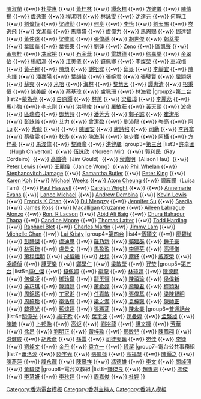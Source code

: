 {{Navbox
|name=香港電台唱片騎師
|image=[[File:Radio Television Hong Kong Logo.svg|80px|香港電台台徽]]
|title=[[香港電台]]節目[[主持人]]及[[唱片騎師]]
|state=collapsed
|group1=[[香港電台第一台|第一台]]
<!--根據 http://programme.rthk.hk/channel/broadcaster/index.php?c=radio1 更新-->
|list1= [[林超榮]] {{•w}} [[陳淑蘭]] {{•w}} [[杜雯惠]] {{•w}} [[黃桂林]] {{•w}} [[譚永標]] {{•w}} [[方健儀]] {{•w}} [[陳倩揚]] {{•w}} [[虞逸峯]] {{•w}} [[程潔明]] {{•w}} [[林詠雯]] {{•w}} [[沈達元]] {{•w}} [[何靜江]] {{•w}} [[劉偉恒]] {{•w}} [[梁禮勤]] {{•w}} [[何亨]] {{•w}} [[李怡]] {{•w}} [[劉天賜]] {{•w}} [[岑逸飛]] {{•w}} [[文潔華]] {{•w}} [[馬鼎盛]] {{•w}} [[盧偉力]] {{•w}} [[馬恩賜]] {{•w}} [[鄧達智]] {{•w}} [[黃仲遠]] {{•w}} [[梁敬國]] {{•w}} [[張偉基 (香港)|張偉基]] {{•w}} [[胡世傑]] {{•w}} [[鄭萃雯]] {{•w}} [[葉國華 (香港政治人物)|葉國華]] {{•w}} [[葉振東]] {{•w}} [[劉蓮]] {{•w}} [[Zeno]] {{•w}} [[區凱聲]] {{•w}} [[黃興桂]] {{•w}} [[冼家裕]] {{•w}} [[石金華]] {{•w}} [[雷雄德]] {{•w}} [[徐嘉樂]] {{•w}} [[余翠怡]] {{•w}} [[楊紹鴻]] {{•w}} [[江美儀]] {{•w}} [[錢佩卿]] {{•w}} [[李燦榮]] {{•w}} [[車淑梅]] {{•w}} [[黃子程]] {{•w}} [[陳煩]] {{•w}} [[謝祖墀]] {{•w}} [[邱焱]] {{•w}} [[李靜宜]] {{•w}} [[陳志輝]] {{•w}} [[潘嘉陽]] {{•w}} [[葉韻怡]] {{•w}} [[張婉君]] {{•w}} [[張璧賢]] {{•w}} [[屈穎妍]] {{•w}} [[蘇奭]] {{•w}} [[米哈]] {{•w}} [[海林 (電台主持)|海林]] {{•w}} [[黎慧因]] {{•w}} [[譚惠清]] {{•w}} [[招秉恒]] {{•w}} [[陳美齡]] {{•w}} [[蔡基瑋]] {{•w}} [[盧珮珊]] {{•w}} [[林海君]]
|group2=[[香港電台第二台|第二台]]
<!--根據 http://programme.rthk.hk/channel/broadcaster/index.php?c=radio2 更新-->
|list2=[[蒙為亮]] {{•w}} [[白原顥]] {{•w}} [[林蕙]] {{•w}} [[梁繼璋]] {{•w}} [[李麗蕊]] {{•w}} [[馬小強]] {{•w}} [[李志剛 (香港)|李志剛]] {{•w}} [[洪崎峻]] {{•w}} [[羅敏莊]] {{•w}} [[黃天頤]] {{•w}} [[丘國盛|波盛]] {{•w}} [[區瑞強]] {{•w}} [[鄧慧詩]] {{•w}} [[潘芳芳]] {{•w}} [[鄭子誠]] {{•w}} [[崔潔彤]] {{•w}} [[彭詠儀]] {{•w}} [[艾力 (香港DJ)|艾力]] {{•w}} [[曾潔盈]] {{•w}} [[劉沛龍]] {{•w}} [[岑亮]] {{•w}} [[何嘉露|阿Lu]] {{•w}} [[尹子龍|紫龍]] {{•w}} {{yue-link|張俊浩|張俊浩|阿一}} {{•w}} [[陳圖安]] {{•w}} [[盧詩棓]] {{•w}} [[吳學斌|司勳]] {{•w}} [[李丹拿]] {{•w}} [[蔡敬雯]] {{•w}} [[陳秋璇|秋璇]] {{•w}} [[陳海琪]] {{•w}} [[陳少寶]] {{•w}} [[鄒攝|阿攝]] {{•w}} [[方梓豪]] {{•w}} [[馬浚偉]] {{•w}} [[黎穎瑜]] {{•w}} [[洪健崴]]
|group3=[[香港電台第三台|第三台]]
|list3=[[許卓圖]]（Hugh Chiverton）{{•w}} [[伍詠欣]]（Noreen Mir）{{•w}} [[郭利民]]（Ray Cordeiro）{{•w}} [[高誼德]]（Jim Gould）{{•w}} [[侯嘉明]]（Alison Hau）{{•w}} [[Peter Lewis]] {{•w}} [[王麗儀]]（Janice Wong）{{•w}} [[Phil Whelan]] {{•w}} [[Stephanovitch Jamage]] {{•w}} [[Samantha Butler]] {{•w}} [[Peter King]] {{•w}} [[Karen Koh]] {{•w}} [[Michael Weeks]] {{•w}} [[Atom Cheung]] {{•w}} [[譚雁瞳]]（Luisa Tam）{{•w}} [[Paul Haswell]] {{•w}} [[Carolyn Wright]] {{•w}} {{link-en|Simon Wilson|Simon Willson}} {{•w}} [[Annemarie Evans]] {{•w}} [[Lance Michael]] {{•w}} [[Andrew Dembina]] {{•w}} [[Kevin Lewis]] {{•w}} [[Francis K Chan]] {{•w}} [[DJ Mengzy]] {{•w}} [[Jennifer Su]] {{•w}} [[Saadia]] {{•w}} [[James Ross]] {{•w}} [[Macalligan Cruzanne]] {{•w}} [[Aileen Labrague Alonzo]] {{•w}} [[Ron. R Lacson]] {{•w}} [[Abid Ali Baig]] {{•w}} [[Chura Bahadur Thapa]] {{•w}} [[Candice Moore]] {{•w}} [[Thomas Latter]] {{•w}} [[Todd Harding]] {{•w}} [[Raphael Blet]] {{•w}} [[Charles Martin]] {{•w}} [[Jimmy Lam]] {{•w}} [[Michelle Chan]] {{•w}} [[Lai Kristy]]
|group4=[[香港電台第四台|第四台]]
<!--根據 http://programme.rthk.hk/channel/broadcaster/index.php?c=radio4 更新-->
|list4=[[伍穎文]] {{•w}} [[廖碧楨]] {{•w}} [[彭禮傑]] {{•w}} [[盧迪思]] {{•w}} [[羅乃新]] {{•w}} [[賴建群]] {{•w}} [[鍾子豪]] {{•w}} [[林家琦]] {{•w}} [[盧景文]] {{•w}} [[馬盈盈]] {{•w}} [[李德芬]] {{•w}} [[高德儀]] {{•w}} [[蕭程佳明]] {{•w}} [[成俊曦]] {{•w}} [[杜程]] {{•w}} [[塵紓]] {{•w}} [[戚家榮]] {{•w}} [[凌崎偵]] {{•w}} [[譚天樂]] {{•w}} [[鄭學仁]] {{•w}} [[梁敏瑩]] {{•w}} [[孖焚]]
|group5=[[香港電台第五台|第五台]]
<!--根據 http://programme.rthk.hk/channel/broadcaster/index.php?c=radio5 更新-->
|list5=[[李仁傑 (電台主持)|李仁傑]] {{•w}} [[錢佩卿]] {{•w}} [[李龍 (電台主持)|李龍]] {{•w}} [[林瑋婷]] {{•w}} [[阮德鏘]] {{•w}} [[何偉凌]] {{•w}} [[御玲瓏]] {{•w}} [[龍玉聲]] {{•w}} [[陳禧瑜]] {{•w}} [[侯偉新]] {{•w}} [[辛巧琪]] {{•w}} [[陳頴洪]] {{•w}} [[蕭希婷]] {{•w}} [[黎曉君]] {{•w}} [[程穎琳]] {{•w}} [[周錦瑤]] {{•w}} [[丁家湘]] {{•w}} [[任嘉敏]]  {{•w}} [[張偉基 (香港)|張偉基]] {{•w}} [[梁陳智明]] {{•w}} [[周綺玲]] {{•w}} [[李浩輝]] {{•w}} [[梁之潔]] {{•w}} [[袁梓珮]] {{•w}} [[陳師正]]  {{•w}} [[韓德光]] {{•w}} [[藍煒婷]] {{•w}} [[張瑪莉]] {{•w}} [[陳永業]]
|group6=[[香港電台普通話台|普通話台]]
<!--根據 http://programme.rthk.hk/channel/broadcaster/index.php?c=pth 更新-->
|list6=[[關偉光]] {{•w}} [[楊子矜]] {{•w}} [[葉宇波]] {{•w}} [[趙曼婷]] {{•w}} [[孟繁旭]] {{•w}} [[陳曦 (電台主持)|陳曦]] {{•w}} [[卜邦貽]] {{•w}} [[高炬]] {{•w}} [[劉裕龍]] {{•w}} [[譚文捷]] {{•w}} [[芳華 (電台主持)|芳華]] {{•w}} [[徐昂 (電台主持)|徐昂]] {{•w}} [[劉明正]] {{•w}} [[黃梓瑜]] {{•w}} [[鄭敏兒]] {{•w}} [[陳鳳翔 (電台主持)|陳鳳翔]] {{•w}} [[洪健崴]] {{•w}} [[胡希彥]] {{•w}} [[孫雷]] {{•w}} [[司徒天籟]] {{•w}} [[宛佳]] {{•w}} [[李婕]] {{•w}} [[劉焯文]] {{•w}} [[金丹 (電台主持)|金丹]] {{•w}} [[袁立一]] {{•w}} [[段潔]]
|group7=電台公共事務組
<!--根據 http://programme.rthk.hk/channel/broadcaster/index.php?c=pau 更新-->
|list7=[[蕭洛汶]] {{•w}} [[陸宇光]] {{•w}} [[張鳳萍]] {{•w}} [[高福慧]] {{•w}} [[陳顥之]] {{•w}} [[陳燕萍]] {{•w}} [[譚永暉]] {{•w}} [[陳景祥]] {{•w}} [[馮德雄]] {{•w}} [[李文 (電台主持)|李文]] {{•w}} [[關焯照]] {{•w}} [[黃瑋傑]]
|group8=電台文教組
<!--根據 http://programme.rthk.hk/channel/broadcaster/index.php?c=ceu 更新-->
|list8=[[鍾傑良]] {{•w}} [[趙善恩]] {{•w}} [[馮傑 (電台主持)|馮傑]] {{•w}} [[李慧妍]] {{•w}} [[李秋婷]] {{•w}} [[周嘉俊]] {{•w}} [[杜婷]]
}}<noinclude>
[[Category:香港電台模板]]
[[Category:香港主持人]]
[[Category:香港人模板]]</noinclude>